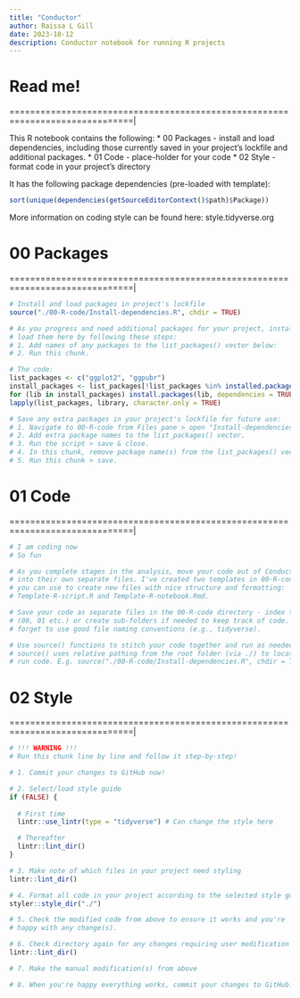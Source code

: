 ```yaml
---
title: "Conductor"
author: Raissa L Gill
date: 2023-10-12
description: Conductor notebook for running R projects
---
```


# Read me!
==============================================================================|

This R notebook contains the following:
* 00 Packages - install and load dependencies, including those currently saved
  in your project's lockfile and additional packages.
* 01 Code - place-holder for your code
* 02 Style - format code in your project's directory

It has the following package dependencies (pre-loaded with template):
```r
sort(unique(dependencies(getSourceEditorContext()$path)$Package))
```

More information on coding style can be found here: style.tidyverse.org


# 00 Packages
==============================================================================|

```r

# Install and load packages in project's lockfile
source("./00-R-code/Install-dependencies.R", chdir = TRUE)

```

```r

# As you progress and need additional packages for your project, install and 
# load them here by following these steps:
# 1. Add names of any packages to the list_packages() vector below:
# 2. Run this chunk.

# The code:
list_packages <- c("ggplot2", "ggpubr")
install_packages <- list_packages[!list_packages %in% installed.packages()]
for (lib in install_packages) install.packages(lib, dependencies = TRUE)
lapply(list_packages, library, character.only = TRUE)

```

```r

# Save any extra packages in your project's lockfile for future use:
# 1. Navigate to 00-R-code from Files pane > open "Install-dependencies.R".
# 2. Add extra package names to the list_packages() vector.
# 3. Run the script > save & close.
# 4. In this chunk, remove package name(s) from the list_packages() vector.
# 5. Run this chunk > save.

```


# 01 Code
==============================================================================|

```r

# I am coding now
# So fun

```

```r

# As you complete stages in the analysis, move your code out of Conductor.Rmd 
# into their own separate files. I've created two templates in 00-R-code that 
# you can use to create new files with nice structure and formatting: 
# Template-R-script.R and Template-R-notebook.Rmd.

# Save your code as separate files in the 00-R-code directory - index these 
# (00, 01 etc.) or create sub-folders if needed to keep track of code. Don't 
# forget to use good file naming conventions (e.g., tidyverse).

```

```r

# Use source() functions to stitch your code together and run as needed - 
# source() uses relative pathing from the root folder (via ./) to locate and 
# run code. E.g. source("./00-R-code/Install-dependencies.R", chdir = TRUE).

```


# 02 Style
==============================================================================|

```r

# !!! WARNING !!!
# Run this chunk line by line and follow it step-by-step!

# 1. Commit your changes to GitHub now!

# 2. Select/load style guide
if (FALSE) {
  
  # First time
  lintr::use_lintr(type = "tidyverse") # Can change the style here

  # Thereafter
  lintr::lint_dir()
}

# 3. Make note of which files in your project need styling
lintr::lint_dir()

# 4. Format all code in your project according to the selected style guide
styler::style_dir("./")

# 5. Check the modified code from above to ensure it works and you're
# happy with any change(s).

# 6. Check directory again for any changes requiring user modification
lintr::lint_dir()

# 7. Make the manual modification(s) from above

# 8. When you're happy everything works, commit your changes to GitHub.

```
